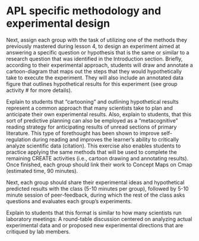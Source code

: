 # APL specific methodology and experimental design {#apl-methods-design}

Next, assign each group with the task of utilizing one of the methods they previously mastered during lesson 4, to design an experiment aimed at answering a specific question or hypothesis that is the same or similar to a research question that was identified in the Introduction section. Briefly, according to their experimental approach, students will draw and annotate a cartoon-diagram that maps out the steps that they would hypothetically take to execute the experiment. They will also include an annotated data figure that outlines hypothetical results for this experiment (see group activity # for more details).

::: emphasize
Explain to students that “cartooning” and outlining hypothetical results represent a common approach that many scientists take to plan and anticipate their own experimental results.  Also, explain to students, that this sort of predictive planning can also be employed as a “metacognitive” reading strategy for anticipating results of unread sections of primary literature. This type of forethought has been shown to improve self-regulation during reading and improves the learner’s ability to critically analyze scientific data (citation). This exercise also enables students to practice applying the same methods that will be used to complete the remaining CREATE activities (i.e., cartoon drawing and annotating results). Once finished, each group should link their work to Concept Maps on Cmap (estimated time, 90 minutes).
:::

Next, each group should share their experimental ideas and hypothetical predicted results with the class (5-10 minutes per group), followed by 5-10 minute session of peer-feedback, during which the rest of the class asks questions and evaluates each group’s experiments. 

::: emphasize
Explain to students that this format is similar to how many scientists run laboratory meetings: A round-table discussion centered on analyzing actual experimental data and or proposed new experimental directions that are critiqued by lab members.  
:::
